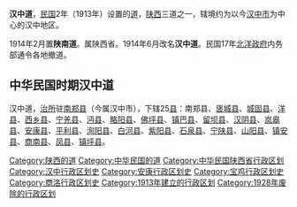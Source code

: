 '''汉中道'''，[[中华民国|民国]]2年（1913年）设置的[[道_(行政区)|道]]，[[陝西省_(中華民國)|陕西]]三道之一，辖境约为以今[[汉中市|汉中市]]为中心的汉中地区。

1914年2月置'''陕南道'''。属陕西省。1914年6月改名'''汉中道'''。民国17年[[北洋政府|北洋政府]]内务部通令各地撤道。

==中华民国时期汉中道==

汉中道，[[治所|治所]]驻[[南郑县|南郑县]]（今属汉中市），下辖25[[县|县]]：南郑县、[[褒城县|褒城县]]、[[城固县|城固县]]、[[洋县|洋县]]、[[西乡县|西乡县]]、[[宁羌县|宁羌县]]、[[沔县|沔县]]、[[略阳县|略阳县]]、[[佛坪县|佛坪县]]、[[镇巴县|镇巴县]]、[[留坝县|留坝县]]、[[汉阴县|汉阴县]]、[[岚皋县|岚皋县]]、[[安康县|安康县]]、[[平利县|平利县]]、[[洵阳县|洵阳县]]、[[白河县|白河县]]、[[紫阳县|紫阳县]]、[[石泉县|石泉县]]、[[宁陕县|宁陕县]]、[[山阳县|山阳县]]、[[镇安县|镇安县]]、[[商南县|商南县]]、[[凤县|凤县]]、[[镇坪县|镇坪县]]。

{{陕西省历史二级政区|nocat}}
[[Category:陕西的道|Category:陕西的道]]
[[Category:中华民国的道|Category:中华民国的道]]
[[Category:中华民国陕西省行政区划|Category:中华民国陕西省行政区划]]
[[Category:汉中行政区划史|Category:汉中行政区划史]]
[[Category:安康行政区划史|Category:安康行政区划史]]
[[Category:宝鸡行政区划史|Category:宝鸡行政区划史]]
[[Category:商洛行政区划史|Category:商洛行政区划史]]
[[Category:1913年建立的行政区划|Category:1913年建立的行政区划]]
[[Category:1928年废除的行政区划|Category:1928年废除的行政区划]]